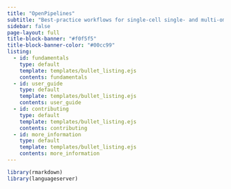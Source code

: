 ```yaml
---
title: "OpenPipelines"
subtitle: "Best-practice workflows for single-cell single- and multi-omics data"
sidebar: false
page-layout: full
title-block-banner: "#f0f5f5"
title-block-banner-color: "#00cc99"
listing:
  - id: fundamentals
    type: default
    template: templates/bullet_listing.ejs
    contents: fundamentals
  - id: user_guide
    type: default
    template: templates/bullet_listing.ejs
    contents: user_guide
  - id: contributing
    type: default
    template: templates/bullet_listing.ejs
    contents: contributing
  - id: more_information
    type: default
    template: templates/bullet_listing.ejs
    contents: more_information
---
```


```r
library(rmarkdown)
library(languageserver)
```


::::{layout-nrow=1}

:::{.column}
:::{#fundamentals}
:::
:::

:::{.column}
:::{#user_guide}
:::
:::

:::{.column}
:::{#contributing}
:::
:::

:::{.column}
:::{#more_information}
:::
:::

::::